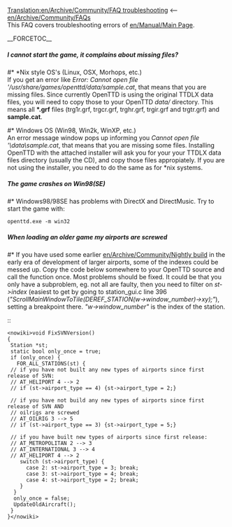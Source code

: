[[Translation:en/Archive/Community/FAQ troubleshooting]]
<-- [[en/Archive/Community/FAQ]]s<br/>
This FAQ covers troubleshooting errors of [[en/Manual/Main Page]].

__FORCETOC__
=====I cannot start the game, it complains about missing files?=====
#* *Nix style OS's (Linux, OSX, Morhops, etc.)<br/>If you get an error like ''Error: Cannot open file '/usr/share/games/openttd/data/sample.cat'', that means that you are missing files. Since currently OpenTTD is using the original TTDLX data files, you will need to copy those to your OpenTTD ''data/'' directory. This means all '''*.grf''' files (trg1r.grf, trgcr.grf, trghr.grf, trgir.grf and trgtr.grf) and '''sample.cat'''.
#* Windows OS (Win98, Win2k, WinXP, etc.)<br/>An error message window pops up informing you ''Cannot open file '<OpenTTD Install Directory>\data\sample.cat'', that means that you are missing some files. Installing OpenTTD with the attached installer will ask you for your your TTDLX data files directory (usually the CD), and copy those files appropiately. If you are not using the installer, you need to do the same as for *nix systems.
=====The game crashes on Win98(SE)=====
#* Windows98/98SE has problems with DirectX and DirectMusic. Try to start the game with: <pre>openttd.exe -m win32</pre>
=====When loading an older game my airports are screwed=====
#* If you have used some earlier [[en/Archive/Community/Nightly build]] in the early era of development of larger airports, some of the indexes could be messed up. Copy the code below somewhere to your OpenTTD source and call the function once. Most problems should be fixed. It could be that you only have a subproblem, eg. not all are faulty, then you need to filter on ''st->index'' (easiest to get by going to station_gui.c line 396 (''"ScrollMainWindowToTile(DEREF_STATION(w->window_number)->xy);"''), setting a breakpoint there. ''"w->window_number"'' is the index of the station.

::<pre><nowiki>void FixSVNVersion() 
{ 
 Station *st; 
 static bool only_once = true; 
 if (only_once) { 
   FOR_ALL_STATIONS(st) { 
 // if you have not built any new types of airports since first release of SVN: 
 // AT_HELIPORT 4 --> 2 
 // if (st->airport_type == 4) {st->airport_type = 2;} 

 // if you have not build any new types of airports since first release of SVN AND 
 // oilrigs are screwed 
 // AT_OILRIG 3 --> 5 
 // if (st->airport_type == 3) {st->airport_type = 5;} 

 // if you have built new types of airports since first release: 
 // AT_METROPOLITAN 2 --> 3 
 // AT_INTERNATIONAL 3 --> 4 
 // AT_HELIPORT 4 --> 2 
    switch (st->airport_type) { 
      case 2: st->airport_type = 3; break; 
      case 3: st->airport_type = 4; break; 
      case 4: st->airport_type = 2; break; 
    } 
  } 
  only_once = false; 
  UpdateOldAircraft(); 
 } 
}</nowiki></pre>